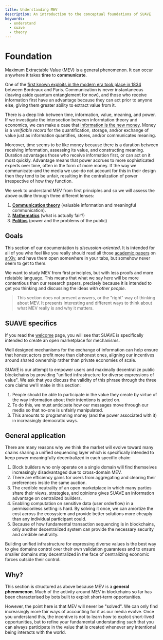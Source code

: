 ```yaml
---
title: Understanding MEV
description: An introduction to the conceptual foundations of SUAVE
keywords:
  - understand
  - suave
  - theory
---
```


# Foundation

Maximum Extractable Value (MEV) is a general phenomenon. It can occur anywhere it takes **time** to **communicate**.

One of the [first known exploits in the modern era took place in 1834](https://www.schneier.com/blog/archives/2018/05/1834_the_first_.html) between Bordeaux and Paris. Communication is never instantaneous (leaving aside quantum entanglement for now), and those who receive information first have an advantage because they can act prior to anyone else, giving them greater ability to extract value from it.

There is a deep link between time, information, value, meaning, and power. If we investigate the intersection between informtation theory and economics, we can make a case that [information is the new money](https://youtu.be/vi-rVTFTb6s). Money is a _verifiable record_ for the quantification, storage, and/or exchange of value just as information quantifies, stores, and/or communicates meaning.

Moreover, time seems to be like money because there is a duration between receiving information, assessing its value, and constructing meaning. Duration advantages those who receive information first, or can act on it most quickly. Advantage means that power accrues to more sophisticated experts over time, often in the form of more money. If the way we communicate–and the media we use–do not account for this in their design then they tend to be unfair, resulting in the centralization of power irrespective of how they function.

We seek to understand MEV from first principles and so we will assess the above outline through three different lenses:

1. [**Communication theory**](/understand/meaning) (valuable information and meaningful communication).
2. [**Mathematics**](/understand/fairness) (what is actually fair?)
3. [**Politics**](/understand/power) (power and the problems of the public)

## Goals

This section of our documentation is _discussion-oriented_. It is intended for all of you who feel like you really should read all those [academic papers](https://arxiv.org/pdf/1904.05234.pdf) on [arXiv](https://arxiv.org/pdf/2109.04347.pdf), and have them open somewhere in your tabs, but somehow never seem to get to them.

We want to study MEV from first principles, but with less proofs and more relatable language. This means that what we say here will be more contentious than our research papers, precisely because it is intended to get you thinking and discussing the ideas _with other people_. 

> This section does not present answers, or the "right" way of thinking about MEV. It presents interesting and different ways to think about what MEV really is and why it matters.

## SUAVE specifics

If you read the [welcome](/) page, you will see that SUAVE is specifically intended to create an open marketplace for mechanisms. 

Well designed mechanisms for the exchange of information can help ensure that honest actors profit more than dishonest ones, aligning our incentives around shared ownership rather than private economies of scale.

SUAVE is our attempt to empower users and maximally decentralize public blockchains by providing "unified infrastructure for diverse expressions of value". We ask that you discuss the validity of this phrase through the three core claims we'll make in this section:

1. People should be able to participate in the value they create by virtue of the way information about their intentions is acted on.
2. To do this, we must anticipate how our messages move through our media so that no-one is unfairly manipulated.
3. This amounts to programming money (and the power associated with it) in increasingly democratic ways.

## General application

There are many reasons why we think the market will evolve toward many chains sharing a unified sequencing layer which is specifically intended to keep power meaningfully decentralized in each specific chain:

1. Block builders who only operate on a single domain will find themselves increasingly disadvantaged due to cross-domain MEV.
2. There are efficiency gains for users from aggregating and clearing their preferences inside the same auction.
3. The credible neutrality of an open marketplace in which many parties share their views, strategies, and opinions gives SUAVE an information advantage on centralized builders.
4. Enabling computation on sensitive data (user orderflow) in a permissionless setting is hard. By solving it once, we can amortize the cost across the ecosystem and provide better solutions more cheaply than any individual participant could.
5. Because of how fundamental transaction sequencing is in blockchains, only another decentralized system can provide the necessary security and credible neutrality.

Building unified infrastructure for expressing diverse values is the best way to give domains control over their own validation guarantees and to ensure smaller domains stay decentralized in the face of centralizing economic forces outside their control.

## Why?

This section is structured as above because MEV is a **general phenomenon**. Much of the activity around MEV in blockchains so far has been characterised by bots built to exploit short-term opportunities.

However, the point here is that MEV will never be "solved". We can only find increasingly more fair ways of accounting for it as our media evolve. Once you understand this, the incentive is not to learn how to exploit short-lived opportunities, but to refine your fundamental understanding such that you can always participate in the value that is created whenever any intentional being interacts with the world.